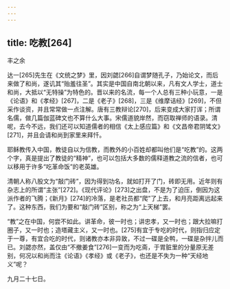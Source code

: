 ```yaml
---
---
---
```

title: 吃教[264]
---




丰之余

达一[265]先生在《文统之梦》里，因刘勰[266]自谓梦随孔子，乃始论文，而后来做了和尚，遂讥其“贻羞往圣”。其实是中国自南北朝以来，凡有文人学士，道士和尚，大抵以“无特操”为特色的。晋以来的名流，每一个人总有三种小玩意，一是《论语》和《孝经》[267]，二是《老子》[268]，三是《维摩诘经》[269]，不但采作谈资，并且常常做一点注解。唐有三教辩论[270]，后来变成大家打诨；所谓名儒，做几篇伽蓝碑文也不算什么大事。宋儒道貌岸然，而窃取禅师的语录。清呢，去今不远，我们还可以知道儒者的相信《太上感应篇》和《文昌帝君阴骘文》[271]，并且会请和尚到家里来拜忏。

耶稣教传入中国，教徒自以为信教，而教外的小百姓却都叫他们是“吃教”的。这两个字，真是提出了教徒的“精神”，也可以包括大多数的儒释道教之流的信者，也可以移用于许多“吃革命饭”的老英雄。

清朝人称八股文为“敲门砖”，因为得到功名，就如打开了门，砖即无用。近年则有杂志上的所谓“主张”[272]。《现代评论》[273]之出盘，不是为了迫压，倒因为这派作者的飞腾；《新月》[274]的冷落，是老社员都“爬”了上去，和月亮距离远起来了。这种东西，我们为要和“敲门砖”区别，称之为“上天梯”罢。

“教”之在中国，何尝不如此。讲革命，彼一时也；讲忠孝，又一时也；跟大拉嘛打圈子，又一时也；造塔藏主义，又一时也。[275]有宜于专吃的时代，则指归应定于一尊，有宜合吃的时代，则诸教亦本非异致，不过一碟是全鸭，一碟是杂拌儿而已。刘勰亦然，盖仅由“不撤姜食”[276]一变而为吃斋，于胃脏里的分量原无差别，何况以和尚而注《论语》《孝经》或《老子》，也还是不失为一种“天经地义”呢？

九月二十七日。